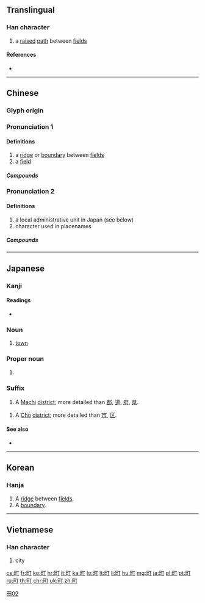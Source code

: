 {{character info/new}}
==Translingual==
{{stroke order|type=bw|strokes=7}}
{{stroke order|type=jbw|strokes=7}}

===Han character===
{{Han char|rn=102|rad=田|as=02|sn=7|four=61020|canj=WMN|ids=⿰田丁}}

# a [[raise]]d [[path]] between [[field]]s

====References====
* {{Han ref|kx=0759.070|dkj=21735|dj=1169.070|hdz=42528.050|uh=753A|ud=30010|bh=CB6D|bd=52077}}

----

==Chinese==
{{zh-forms|alt=圢}}

===Glyph origin===
{{Han etym}}

===Pronunciation 1===
{{zh-pron
|m=tǐng
|c=ting2
|mn=teng
|mc=
|oc=
|ma=
|cat=n
}}
{{attn|ltc}}{{attn|och|Middle+Old Chinese needs to be distributed}}

====Definitions====
{{zh-hanzi}}

# a [[ridge]] or [[boundary]] between [[field]]s
# a [[field]]

=====Compounds=====
{{zh-der|町畦|町畽}}

===Pronunciation 2===
{{zh-pron
|m=dīng
|c=
|mn=teng
|mc=
|oc=
|ma=
|cat=n
}}

====Definitions====
{{zh-hanzi}}

# a local administrative unit in Japan (see below)
# character used in placenames

=====Compounds=====
{{zh-der|西門町|東門町|畹町}}

----

==Japanese==

===Kanji===
{{ja-kanji|grade=1|rs=田02}}

====Readings====
* {{ja-readings
|goon=[[ちょう]] (chō) < [[ちやう]] (tyau)
|kanon=[[てい]] (tei)
|kun=[[まち]] (machi)}}

===Noun===
{{ja-noun|まち}}

# [[town]]

===Proper noun===
{{ja-pos|まち|proper}}

# {{surname|lang=ja|sort=まち}}

===Suffix===
{{ja-pos|まち|suffix}}

# A [[Machi]] [[district]]; more detailed than [[都]], [[道]], [[府]], [[県]].

{{ja-pos|suffix|ちょう|hhira=ちやう}}

# A [[Chō]] [[district]]; more detailed than [[市]], [[区]].

====See also====
* {{ja-r|街|まち}}

[[Category:Grade 1 kanji|田02]]

----

==Korean==

===Hanja===
{{ko-hanja|hangeul=정|rv=jeong|mr=chŏng|y=ceng|eumhun=밭두둑|ehrv=batduduk|ehmr=|ehy=}}

# A [[ridge]] between [[field]]s.
# A [[boundary]].

----

==Vietnamese==

===Han character===
{{vi-hantu|[[đinh]], [[thĩnh]], [[tân]]|rs=田02}}

# city

[[cs:町]]
[[fr:町]]
[[ko:町]]
[[hr:町]]
[[it:町]]
[[ka:町]]
[[lo:町]]
[[lt:町]]
[[li:町]]
[[hu:町]]
[[mg:町]]
[[ja:町]]
[[pl:町]]
[[pt:町]]
[[ru:町]]
[[th:町]]
[[chr:町]]
[[uk:町]]
[[zh:町]]